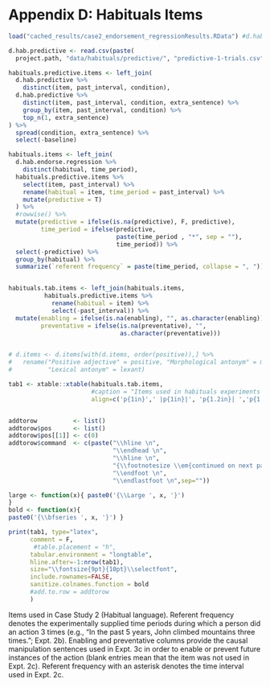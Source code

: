 # Appendix D: Habituals Items

```r
load("cached_results/case2_endorsement_regressionResults.RData") #d.hab.endorse.regression.freq.mix, d.hab.endorse.regression.freq, d.hab.endorse.regression

d.hab.predictive <- read.csv(paste(
  project.path, "data/habituals/predictive/", "predictive-1-trials.csv", sep = ""))
```

```r
habituals.predictive.items <- left_join(
  d.hab.predictive %>% 
    distinct(item, past_interval, condition),
  d.hab.predictive %>% 
    distinct(item, past_interval, condition, extra_sentence) %>%
    group_by(item, past_interval, condition) %>%
    top_n(1, extra_sentence)
) %>%
  spread(condition, extra_sentence) %>%
  select(-baseline)

habituals.items <- left_join(
  d.hab.endorse.regression %>%
    distinct(habitual, time_period),
  habituals.predictive.items %>% 
    select(item, past_interval) %>%
    rename(habitual = item, time_period = past_interval) %>%
    mutate(predictive = T)
  ) %>% 
  #rowwise() %>%
  mutate(predictive = ifelse(is.na(predictive), F, predictive),
         time_period = ifelse(predictive, 
                              paste(time_period , "*", sep = ""),
                              time_period)) %>%
  select(-predictive) %>%
  group_by(habitual) %>%
  summarize(`referent frequency` = paste(time_period, collapse = ", "))


habituals.tab.items <- left_join(habituals.items, 
          habituals.predictive.items %>%
            rename(habitual = item) %>%
            select(-past_interval)) %>% 
  mutate(enabling = ifelse(is.na(enabling), "", as.character(enabling)),
         preventative = ifelse(is.na(preventative), "",
                               as.character(preventative)))


# d.items <- d.items[with(d.items, order(positive)),] %>%
#   rename("Positive adjective" = positive, "Morphological antonym" = morphant,
#          "Lexical antonym" = lexant)

tab1 <- xtable::xtable(habituals.tab.items, 
                       #caption = "Items used in habituals experiments (Case Study 2)", 
                       align=c('p{1in}',' |p{1in}|', 'p{1.2in}| ','p{1.75in}|','p{1.75in} |'))


addtorow          <- list()
addtorow$pos      <- list()
addtorow$pos[[1]] <- c(0)
addtorow$command  <- c(paste("\\hline \n",
                             "\\endhead \n",
                             "\\hline \n",
                             "{\\footnotesize \\em{continued on next page}} \n",
                             "\\endfoot \n",
                             "\\endlastfoot \n",sep=""))

large <- function(x){ paste0('{\\Large ', x, '}')
}
bold <- function(x){
paste0('{\\bfseries ', x, '}') }

print(tab1, type="latex", 
      comment = F,
       #table.placement = "h", 
      tabular.environment = "longtable",
      hline.after=-1:nrow(tab1),
      size="\\fontsize{9pt}{10pt}\\selectfont", 
      include.rownames=FALSE,
      sanitize.colnames.function = bold
      #add.to.row = addtorow
      )
```

Items used in Case Study 2 (Habitual language). Referent frequency denotes the experimentally supplied time periods during which a person did an action 3 times (e.g., "In the past 5 years, John climbed mountains three times."; Expt. 2b). 
Enabling and preventative columns provide the causal manipulation sentences used in Expt. 3c in order to enable or prevent future instances of the action (blank entries mean that the item was not used in Expt. 2c).
Referent frequency with an asterisk denotes the time interval used in Expt. 2c.
